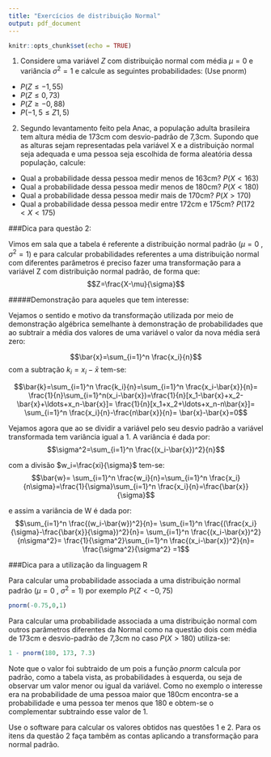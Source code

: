 ```yaml
---
title: "Exercícios de distribuição Normal"
output: pdf_document
---
```


```r
knitr::opts_chunk$set(echo = TRUE)
```

1) Considere uma variável $Z$ com distribuição normal com média $\mu=0$ e variância $\sigma^2=1$ e calcule as seguintes probabilidades: (Use pnorm)

* $P(Z \leq  -1,55 )$
* $P(Z \leq 0,73)$
* $P(Z \geq -0,88)$
* $P(-1,5 \leq Z 1,5)$

2) Segundo levantamento feito pela Anac, a população adulta brasileira tem altura média de 173cm com desvio-padrão de 7,3cm. Supondo que as alturas sejam representadas pela variável X e a distribuição normal seja adequada e uma pessoa seja escolhida de forma aleatória dessa população, calcule:

* Qual a probabilidade dessa pessoa medir menos de 163cm?  $P(X<163)$
* Qual a probabilidade dessa pessoa medir menos de 180cm?  $P(X<180)$
* Qual a probabilidade dessa pessoa medir mais de 170cm?   $P(X>170)$
* Qual a probabilidade dessa pessoa medir entre 172cm e 175cm? $P(172<X<175)$

###Dica para questão 2: 

Vimos em sala que a tabela é referente a distribuição normal padrão ($\mu=0$ , $\sigma^2=1$) e para calcular probabilidades referentes a uma distribuição normal com diferentes parâmetros é preciso fazer uma transformação para a variável Z com distribuição normal padrão, de forma que: $$Z=\frac{X-\mu}{\sigma}$$

#####Demonstração para aqueles que tem interesse:

Vejamos o sentido e motivo da transformação utilizada por meio de demonstração algébrica semelhante à demonstração de probabilidades que ao subtrair a média dos valores de uma variável o valor da nova média será zero:

$$\bar{x}=\sum_{i=1}^n \frac{x_i}{n}$$ 
com a subtração $k_i = x_i-\bar{x}$ tem-se:

$$\bar{k}=\sum_{i=1}^n \frac{k_i}{n}=\sum_{i=1}^n \frac{x_i-\bar{x}}{n}=
\frac{1}{n}\sum_{i=1}^n(x_i-\bar{x})=\frac{1}{n}[x_1-\bar{x}+x_2-\bar{x}+\ldots+x_n-\bar{x}]=
\frac{1}{n}[x_1+x_2+\ldots+x_n-n\bar{x}]=
\sum_{i=1}^n \frac{x_i}{n}-\frac{n\bar{x}}{n}=
\bar{x}-\bar{x}=0$$

Vejamos agora que ao se dividir a variável pelo seu desvio padrão a variável transformada tem variância igual a 1. A variância é dada por:
$$\sigma^2=\sum_{i=1}^n \frac{(x_i-\bar{x})^2}{n}$$

com a divisão $w_i=\frac{xi}{\sigma}$ tem-se: 
$$\bar{w}= \sum_{i=1}^n \frac{w_i}{n}=\sum_{i=1}^n \frac{x_i}{n\sigma}=\frac{1}{\sigma}\sum_{i=1}^n \frac{x_i}{n}=\frac{\bar{x}}{\sigma}$$

e assim a variância de W é dada por:
$$\sum_{i=1}^n \frac{(w_i-\bar{w})^2}{n}=
\sum_{i=1}^n \frac{(\frac{x_i}{\sigma}-\frac{\bar{x}}{\sigma})^2}{n}=
\sum_{i=1}^n \frac{(x_i-\bar{x})^2}{n\sigma^2}=
\frac{1}{\sigma^2}\sum_{i=1}^n \frac{(x_i-\bar{x})^2}{n}=
\frac{\sigma^2}{\sigma^2} =1$$


###Dica para a utilização da linguagem R

Para calcular uma probabilidade associada a uma distribuição normal padrão ($\mu=0$ , $\sigma^2=1$) por exemplo $P(Z<-0,75)$
```r
pnorm(-0.75,0,1)
```

Para calcular uma probabilidade associada a uma distribuição normal com outros parâmetros diferentes da Normal como na questão dois com média de 173cm e desvio-padrão de 7,3cm no caso $P(X>180)$ utiliza-se:
```r
1 - pnorm(180, 173, 7.3)
```
Note que o valor foi subtraido de um pois a função _pnorm_ calcula por padrão, como a tabela vista, as probabilidades à esquerda, ou seja de observar um valor menor ou igual da variável. Como no exemplo o interesse era na probabilidade de uma pessoa maior que 180cm encontra-se a probabilidade e uma pessoa ter menos que 180 e obtem-se o complementar subtraindo esse valor de 1. 

Use o software para calcular os valores obtidos nas questões 1 e 2.
Para os itens da questão 2 faça tambêm as contas aplicando a transformação para normal padrão.
